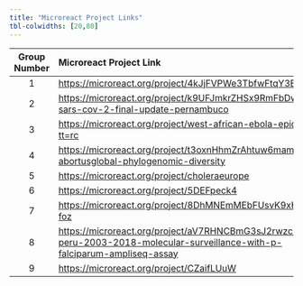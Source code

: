 ```yaml
---
title: "Microreact Project Links"
tbl-colwidths: [20,80]
---
```


| Group Number | Microreact Project Link |
|:--:|:---|
| 1 | <https://microreact.org/project/4kJjFVPWe3TbfwFtqY3ED8> |
| 2 | <https://microreact.org/project/k9UFJmkrZHSx9RmFbDwZah-sars-cov-2-final-update-pernambuco> |
| 3 | <https://microreact.org/project/west-african-ebola-epidemic?tt=rc> |
| 4 | <https://microreact.org/project/t3oxnHhmZrAhtuw6mamutc-b-abortusglobal-phylogenomic-diversity> |
| 5 | <https://microreact.org/project/choleraeurope> |
| 6 | <https://microreact.org/project/5DEFpeck4> |
| 7 | <https://microreact.org/project/8DhMNEmMEbFUsvK9xHS349-foz> |
| 8 | <https://microreact.org/project/aV7RHNCBmG3sJ2rwzchE4k-peru-2003-2018-molecular-surveillance-with-p-falciparum-ampliseq-assay> |
| 9 | <https://microreact.org/project/CZaifLUuW> |

